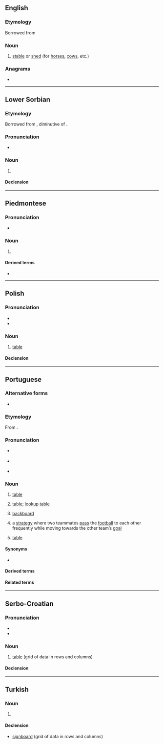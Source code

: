 ==English==

===Etymology===
Borrowed from {{bor|en|hi|तबेला}}

===Noun===
{{en-noun}}

# {{lb|en|India}} [[stable]] or [[shed]] (for [[horse]]s, [[cow]]s, etc.)

===Anagrams===
* {{anagrams|en|a=aabelt|Labate|ablate|tablea}}

----

==Lower Sorbian==

===Etymology===
Borrowed from {{bor|dsb|la|tabella}}, diminutive of {{m|la|tabula}}.

===Pronunciation===
* {{IPA|dsb|/taˈbɛla/}}

===Noun===
{{dsb-noun|f}}

# {{l|en|table||grid of data in rows and columns}}

====Declension====
{{dsb-decl-noun-5|tabe|l}}

----

==Piedmontese==

===Pronunciation===
* {{IPA|pms|/taˈbela/}}

===Noun===
{{head|pms|noun|g=f|plural|tabele}}

# {{rfdef|pms}}

====Derived terms====
* {{l|pms|tabelon}}

----

==Polish==

===Pronunciation===
* {{pl-IPA}}
* {{audio|pl|Pl-tabela.ogg|Audio}}

===Noun===
{{pl-noun|f}}

# [[table]] {{gloss|grid of data in rows and columns}}

====Declension====
{{pl-decl-noun
|tabela|tabele
|tabeli|tabel
|tabeli|tabelom
|tabelę|tabele
|tabelą|tabelami
|tabeli|tabelach
|tabelo|tabele
}}

----

==Portuguese==
{{wikipedia|lang=pt}}

===Alternative forms===
* {{l|pt|tabella}} {{qualifier|obsolete}}

===Etymology===
From {{der|pt|la|tabella||tablet}}.

===Pronunciation===
* {{a|PT}} {{IPA|pt|/tɐ.ˈβɛ.lɐ/}}
* {{a|Brazil}} {{IPA|pt|/ta.ˈbɛ.lɐ/}}
* {{hyph|pt|ta|be|la}}

===Noun===
{{pt-noun|f|s}}

# [[table]] {{gloss|grid of data in rows and columns}}
# {{lb|pt|databases}} [[table]]; [[lookup table]]
# {{lb|pt|basketball}} [[backboard]] {{gloss|flat vertical surface to which the basket is attached}}
# {{lb|pt|football}} a [[strategy]] where two teammates [[pass]] the [[football]] to each other frequently while moving towards the other team’s [[goal]]
# {{lb|pt|sports}} [[table]] {{gloss|a classification of teams or individuals based on their success}}

====Synonyms====
* {{sense|grid of data}} {{l|pt|planilha}}

====Derived terms====
{{der3|pt
|tabela periódica
|tabela Price
|tabela verdade
|tabelinha
}}

====Related terms====
{{rel3|pt
|tabelado
|tabelamento
|tabelar
|tabelário
}}

----

==Serbo-Croatian==

===Pronunciation===
* {{IPA|sh|/taběla/}}
* {{hyph|sh|ta|be|la}}

===Noun===
{{sh-noun|g=f|head=tabèla}}

# [[table]] (grid of data in rows and columns)

====Declension====
{{sh-decl-noun
|tabèla|tabele
|tabele|tabélā
|tabeli|tabelama
|tabelu|tabele
|tabelo|tabele
|tabeli|tabelama
|tabelom|tabelama
}}

----

==Turkish==
{{wikipedia|lang=tr}}

===Noun===
{{tr-noun|yı|lar}}

# {{rfdef|tr}}

====Declension====
{{tr-infl-noun-v|a}}

* [[signboard]] (grid of data in rows and columns)